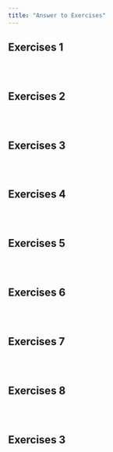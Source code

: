 ---
title: "Answer to Exercises"
---

## Exercises 1

```{r}

```

```{r}

```

```{r}


```

## Exercises 2

```{r}

```

```{r}

```

```{r}

```

## Exercises 3

```{r}

```

```{r}

```

```{r}

```

## Exercises 4

```{r}

```

```{r}

```

```{r}


```

## Exercises 5

```{r}

```

```{r}

```

```{r}

```

## Exercises 6

```{r}

```

```{r}

```

```{r}

```

## Exercises 7

```{r}

```

```{r}

```

```{r}


```

## Exercises 8

```{r}

```

```{r}

```

```{r}

```

## Exercises 3

```{r}

```

```{r}

```

```{r}

```
